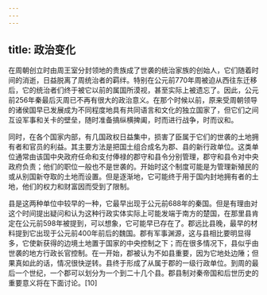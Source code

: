```yaml
---
---
---
```

title: 政治变化
---



在周朝创立时由周王室分封领地的贵族成了世袭的统治家族的创始人，它们随着时间的消逝，日益脱离了周统治者的羁绊。特别在公元前770年周被迫从西往东迁移后，它的统治者们终于被它以前的属国所漠视，甚至实际上被遗忘了。因此，公元前256年秦最后灭周已不再有很大的政治意义。在那个时候以前，原来受周朝领导的诸侯国早已发展成为不同程度地具有共同语言和文化的独立国家了，但它们之间互设军事和关卡的壁垒，随时准备搞纵横捭阖，时而进行战争，时而议和。

同时，在各个国家内部，有几国政权日益集中，损害了臣属于它们的世袭的土地拥有者和官员的利益。其主要方法是把国土组合成名为郡、县的新行政单位。这类单位通常由该国中央政府任命和支付俸禄的郡守和县令分别管理，郡守和县令对中央政府负责；他们的职位一般也不是世袭的。开始时这个制度可能是为管理新殖民的或从别国新夺取的土地而设置。但是逐渐地，它可能终于用于国内封地拥有者的土地，他们的权力和财富因而受到了限制。

县是这两种单位中较早的一种，它最早出现于公元前688年的秦国。但是有理由对这个时间提出疑问和认为这种行政实体实际上可能发端于南方的楚国，在那里县肯定在公元前598年被提到，可以想象，它可能早已存在了。郡远比县晚，最早的材料提到它出现于公元前400年前后的魏国。郡有军事渊源，这与县相比要明显得多，它使新获得的边境土地置于国家的中央控制之下；而在很多情况下，县似乎由世袭的地方行政长官控制。在一开始，郡被认为不如县重要，因为它地处边陲；但果真如此的话，情况很快逆转。县终于形成了从属于郡的一级行政单位。到周的最后一个世纪，一个郡可以划分为一个到二十几个县。郡县制对秦帝国和后世历史的重要意义将在下面讨论。[10]